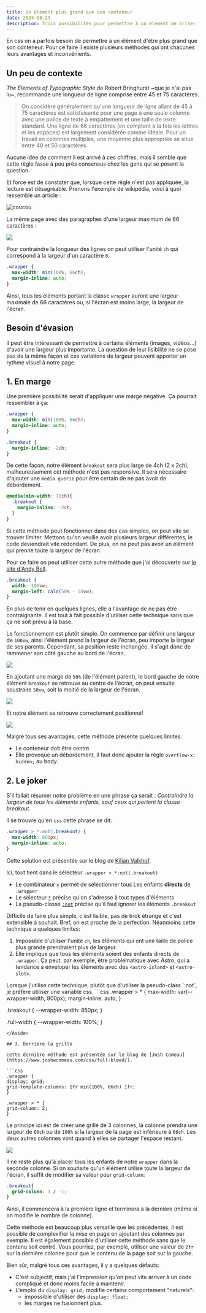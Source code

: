 ```yaml
---
title: Un élément plus grand que son conteneur
date: 2024-08-23
description: Trois possibilités pour permettre à un élément de briser les carcans de son conteneur
---
```


En css on a parfois besoin de permettre à un élément d'être plus grand que son conteneur. Pour ce faire il existe plusieurs méthodes qui ont chacunes leurs avantages et inconvénients.

## Un peu de contexte

*The Elements of Typographic Style* de Robert Bringhurst ~que je n'ai pas lu~, recommande une longueur de ligne comprise entre 45 et 75 caractères.
> On considère généralement qu'une longueur de ligne allant de 45 à 75 caractères est satisfaisante pour une page à une seule colonne avec une police de texte à empattement et une taille de texte standard. Une ligne de 66 caractères (en comptant à la fois les lettres et les espaces) est largement considérée comme idéale. Pour un travail en colonnes multiples, une moyenne plus appropriée se situe entre 40 et 50 caractères.

 Aucune idée de comment il est arrivé à ces chiffres, mais il semble que cette règle fasse à peu près consensus chez les gens qui se posent la question. 

Et force est de constater que, lorsque cette règle n'est pas appliquée, la lecture est désagréable. Prenons l'exemple de wikipédia, voici à quoi ressemble un article :

![coucou](./wikipedia.jpeg)

La même page avec des paragraphes d'une largeur maximum de 66 caractères :

![](./wikipedia-2.jpeg)

Pour contraindre la longueur des lignes on peut utiliser l'unité `ch` qui correspond à la largeur d'un caractère `0`.

```css
.wrapper {
  max-width: min(100%, 66ch);
  margin-inline: auto;
}
```

Ainsi, tous les éléments portant la classe `wrapper` auront une largeur maximale de 66 caractères ou, si l'écran est moins large, la largeur de l'écran.

## Besoin d'évasion

Il peut être intéressant de permettre à certains éléments (images, vidéos...) d'avoir une largeur plus importante. La question de leur lisibilité ne se pose pas de la même façon et ces variations de largeur peuvent apporter un rythme visuel à notre page.

## 1. En marge

Une première possibilité serait d'appliquer une marge négative. Ça pourrait ressembler à ça: 

```css
.wrapper {
  max-width: min(100%, 66ch);
  margin-inline: auto;
}

.breakout {
  margin-inline: -2ch;
}
```

De cette façon, notre élément `breakout` sera plus large de 4ch (2 x 2ch), malheureusement cet méthode n'est pas responsive. Il sera nécessaire d'ajouter une `media querie` pour être certain de ne pas avoir de débordement.

```css
@media(min-width: 72ch){
  .breakout {
    margin-inline: -2ch;
  }
}
```

Si cette méthode peut fonctionner dans des cas simples, on peut vite se trouver limiter. Mettons qu'on veuille avoir plusieurs largeur différentes, le code deviendrait vite redondant. De plus, on ne peut pas avoir un élément qui prenne toute la largeur de l'écran.

Pour ce faire on peut utiliser cette autre méthode que j'ai découverte sur [le site d'Andy Bell](https://piccalil.li/blog/creating-a-full-bleed-css-utility).
```css
.breakout {
  width: 100vw;
  margin-left: calc(50% - 50vw);
}
```

En plus de tenir en quelques lignes, elle a l'avantage de ne pas être contraignante. Il est tout à fait possible d'utiliser cette technique sans que ça ne soit prévu à la base.

Le fonctionnement est plutôt simple. On commence par définir une largeur de `100vw`, ainsi l'élément prend la largeur de l'écran, peu importe la largeur de ses parents. Cependant, sa position reste inchangée. Il s'agit donc de rammener son côté gauche au bord de l'écran.

![](./margin-0.png)

En ajoutant une marge de `50%` (de l'élément parent), le bord gauche de notre élément `breakout` se retrouve au centre de l'écran, on peut ensuite soustraire `50vw`, soit la moitié de la largeur de l'écran.

![](./margin-1.png)

Et notre élément se retrouve correctement positionné!

![](./margin-2.png)

Malgré tous ses avantages, cette méthode présente quelques limites:
- Le conteneur doit être centré
- Elle provoque un débordement, il faut donc ajouter la règle `overflow-x: hidden;` au body.

## 2. Le joker

S'il fallait résumer notre problème en une phrase ça serait : *Contraindre la largeur de tous les éléments enfants, sauf ceux qui portent la classe breakout.*

Il se trouvre qu'en `css` cette phrase se dit:

```css
.wrapper > *:not(.breakout) {
  max-width: 800px;
  margin-inline: auto;
}
```

Cette solution est présentée sur le blog de [Kilian Valkhof](https://kilianvalkhof.com/2020/css-html/full-bleed-layout-using-simple-css/). 

Ici, tout tient dans le sélecteur `.wrapper > *:not(.breakout)`
- Le combinateur [`>`](https://developer.mozilla.org/fr/docs/Web/CSS/Child_combinator) permet de sélectionner tous Les enfants **directs** de `.wrapper`
- Le sélecteur [`*`](https://developer.mozilla.org/fr/docs/Web/CSS/Universal_selectors) précise qu'on s'adresse à tout types d'éléments 
- La pseudo-classe [`:not`](https://developer.mozilla.org/fr/docs/Web/CSS/:not) précise qu'il faut ignorer les éléments `.breakout`

Difficile de faire plus simple, c'est lisible, pas de trick étrange et c'est extensible à souhait. Bref, on est proche de la perfection. Néanmoins cette technique a quelques limites: 
1. Impossible d'utiliser l'unité `ch`, les éléments qui ont une taille de police plus grande prendraient plus de largeur.
1. Elle implique que tous les éléments soient des enfants directs de `.wrapper`. Ça peut, par exemple, être problématique avec *Astro*, qui a tendance à enveloper les éléments avec des `<astro-island>` et `<astro-slot>`.

<Aside>
  Lorsque j'utilise cette technique, plutôt que d'utiliser la pseudo-class `:not`, je préfère utiliser une variable css.
  ```css
  .wrapper > * {
    max-width: var(--wrapper-width, 800px);
    margin-inline: auto;
  }
  
  .breakout {
    --wrapper-width: 850px;
  }
  
  .full-width {
    --wrapper-width: 100%;
  }
  ```
</Aside>

## 3. Derrière la grille

Cette dernière méthode est présentée sur le blog de [Josh Comeau](https://www.joshwcomeau.com/css/full-bleed/).

```css
.wrapper {
  display: grid;
  grid-template-columns: 1fr min(100%, 66ch) 1fr;
}

.wrapper > * {
  grid-column: 2;
} 
```

Le principe ici est de créer une grille de 3 colonnes, la colonne prendra une largeur de `66ch` ou de `100%` si la largeur de la page est inférieure à `66ch`. Les deux autres colonnes vont quand à elles se partager l'espace restant.

![](./grid.png)

Il ne reste plus qu'à placer tous les enfants de notre `wrapper` dans la seconde colonne. Si on souhaite qu'un élément utilise toute la largeur de l'écran, il suffit de modifier sa valeur pour `grid-column`:

```css
.breakout{
  grid-column: 1 / -1;
}
```

Ainsi, il commencera à la première ligne et terminera à la dernière (même si on modifie le nombre de colonne).

Cette méthode est beaucoup plus versatile que les précédentes, il est possible de complexifier la mise en page en ajoutant des colonnes par exemple. Il est également possible d'utiliser cette méthode sans que le contenu soit centré. Vous pourriez, par exemple, utiliser une valeur de `2fr` sur la dernière colonne pour que le contenu de la page soit sur la gauche.

Bien sûr, malgré tous ces avantages, il y a quelques défauts:

- C'est subjectif, mais j'ai l'impression qu'on peut vite arriver à un code compliqué et donc moins facile à maintenir.
- L'emploi du `display: grid;` modifie certains comportement "naturels":
  - impossible d'utiliser des `display: float;`
  - les marges ne fusionnent plus.
